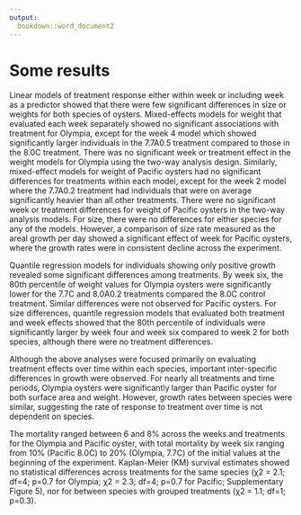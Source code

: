 ```yaml
---
output: 
  bookdown::word_document2
---
```


# Some results

Linear models of treatment response either within week or including week as a predictor showed that there were few significant differences in size or weights for both species of oysters.  Mixed-effects models for weight that evaluated each week separately showed no significant associations with treatment for Olympia, except for the week 4 model which showed significantly larger individuals in the 7.7A0.5 treatment compared to those in the 8.0C treatment.  There was no significant week or treatment effect in the weight models for Olympia using the two-way analysis design.  Similarly, mixed-effect models for weight of Pacific oysters had no significant differences for treatments within each model, except for the week 2 model where the 7.7A0.2 treatment had individuals that were on average significantly heavier than all other treatments.  There were no significant week or treatment differences for weight of Pacific oysters in the two-way analysis models.  For size, there were no differences for either species for any of the models.  However, a comparison of size rate measured as the areal growth per day showed a significant effect of week for Pacific oysters, where the growth rates were in consistent decline across the experiment.

Quantile regression models for individuals showing only positive growth revealed some significant differences among treatments.  By week six, the 80th percentile of weight values for Olympia oysters were significantly lower for the 7.7C and 8.0A0.2 treatments compared the 8.0C control treatment.  Similar differences were not observed for Pacific oysters.  For size differences, quantile regression models that evaluated both treatment and week effects showed that the 80th percentile of individuals were significantly larger by week four and week six compared to week 2 for both species, although there were no treatment differences.  

Although the above analyses were focused primarily on evaluating treatment effects over time within each species, important inter-specific differences in growth were observed.  For nearly all treatments and time periods, Olympia oysters were significantly larger than Pacific oyster for both surface area and weight. However, growth rates between species were similar, suggesting the rate of response to treatment over time is not dependent on species.  

The mortality ranged between 6 and 8% across the weeks and treatments for the Olympia and Pacific oyster, with total mortality by week six ranging from 10% (Pacific 8.0C) to 20% (Olympia, 7.7C) of the initial values at the beginning of the experiment. Kaplan-Meier (KM) survival estimates showed no statistical differences across treatments for the same species (χ2 = 2.1; df=4; p=0.7 for Olympia; χ2 = 2.3; df=4; p=0.7 for Pacific; Supplementary Figure 5), nor for between species with grouped treatments (χ2 = 1.1; df=1; p=0.3). 